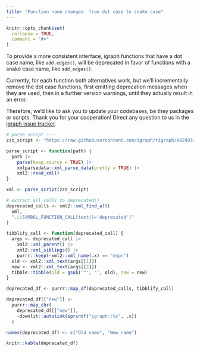 ```yaml
---
title: "Function name changes: from dot case to snake case"
---
```


```r
knitr::opts_chunk$set(
  collapse = TRUE,
  comment = "#>"
)
```

To provide a more consistent interface, igraph functions that have a dot case name,
like `add.edges()`, will be deprecated in favor of functions with a snake case name, 
like `add_edges()`.

Currently, for each function both alternatives work, but we'll incrementally remove the 
dot case functions, first emitting deprecation messages when they are used, then in a further version warnings,
until they actually result in an error.

Therefore, we'd like to ask you to update your codebases, be they packages or scripts.
Thank you for your cooperation!
Direct any question to us in the [igraph issue tracker](https://github.com/igraph/rigraph/issues).

```r
# parse script ----
zzz_script <- "https://raw.githubusercontent.com/igraph/rigraph/e82993a8312e996ab54572048741f508d64467f1/R/zzz-deprecate.R"

parse_script <- function(path) {
  path |>
    parse(keep.source = TRUE) |>
    xmlparsedata::xml_parse_data(pretty = TRUE) |>
    xml2::read_xml()
}

xml <- parse_script(zzz_script)

# extract all calls to deprecated()
deprecated_calls <- xml2::xml_find_all(
  xml,
  ".//SYMBOL_FUNCTION_CALL[text()='deprecated']"
)

tibblify_call <- function(deprecated_call) {
  args <- deprecated_call |>
    xml2::xml_parent() |>
    xml2::xml_siblings() |>
    purrr::keep(~xml2::xml_name(.x) == "expr")
  old <- xml2::xml_text(args[[1]])
  new <- xml2::xml_text(args[[2]])
  tibble::tibble(old = gsub('"', '', old), new = new)
}

deprecated_df <- purrr::map_df(deprecated_calls, tibblify_call)

deprecated_df[["new"]] <-
  purrr::map_chr(
    deprecated_df[["new"]],
    ~downlit::autolink(sprintf("igraph::%s", .x))
  )

names(deprecated_df) <- c("Old name", "New name")

knitr::kable(deprecated_df)
```
